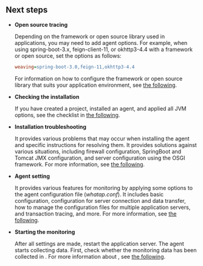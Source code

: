 ## Next steps

<div className="nextstep">

- **Open source tracing**

  Depending on the framework or open source library used in applications, you may need to add agent options. For example, when using spring-boot-3.x, feign-client-11, or okhttp3-4.4 with a framework or open source, set the options as follows:

  ```ini title='whatap.conf'
  weaving=spring-boot-3.0,feign-11,okhttp3-4.4
  ```

  For information on how to configure the framework or open source library that suits your application environment, see [the following](../agent-weaving).

- **Checking the installation**

  If you have created a project, installed an agent, and applied all JVM options, see the checklist in [the following](../install-check).

- **Installation troubleshooting**

  It provides various problems that may occur when installing the agent and specific instructions for resolving them. It provides solutions against various situations, including firewall configuration, SpringBoot and Tomcat JMX configuration, and server configuration using the OSGI framework. For more information, see [the following](../agent-troubleshooting).

- **Agent setting**

  It provides various features for monitoring by applying some options to the agent configuration file (_whatap.conf_). It includes basic configuration, configuration for server connection and data transfer, how to manage the configuration files for multiple application servers, and transaction tracing, and more. For more information, see [the following](../set-agent).

- **Starting the monitoring**

  After all settings are made, restart the application server. The agent starts collecting data. First, check whether the monitoring data has been collected in <Cmdname sid="side_appDashboard" className="uitext" />. For more information about <Cmdname sid="side_appDashboard" className="uitext" />, see [the following](../dashboard).

</div>
